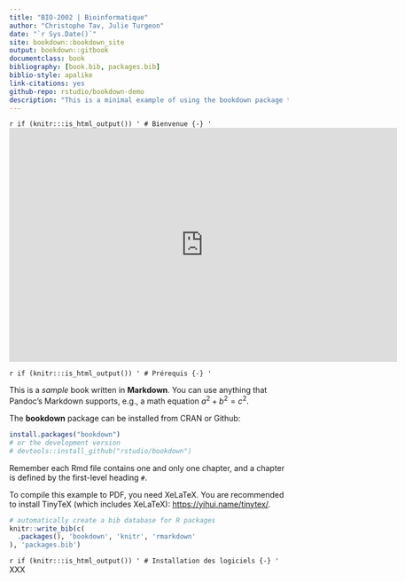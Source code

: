 ```yaml
--- 
title: "BIO-2002 | Bioinformatique"
author: "Christophe Tav, Julie Turgeon"
date: "`r Sys.Date()`"
site: bookdown::bookdown_site
output: bookdown::gitbook
documentclass: book
bibliography: [book.bib, packages.bib]
biblio-style: apalike
link-citations: yes
github-repo: rstudio/bookdown-demo
description: "This is a minimal example of using the bookdown package to write a book. The output format for this example is bookdown::gitbook."
---
```

`r if (knitr:::is_html_output()) '
# Bienvenue {-}
'`
<iframe src="https://docs.google.com/presentation/d/e/2PACX-1vRONlzNNa7-xKK148930KdestGFdAdnW8mK9aMx9jmtdjjEFFi7hgrGNtroDveP6w/embed?start=false&loop=false&delayms=2000" frameborder="0" width="700" height="422" allowfullscreen="true" mozallowfullscreen="true" webkitallowfullscreen="true"></iframe>

`r if (knitr:::is_html_output()) '
# Prérequis {-}
'`

This is a _sample_ book written in **Markdown**. You can use anything that Pandoc's Markdown supports, e.g., a math equation $a^2 + b^2 = c^2$.

The **bookdown** package can be installed from CRAN or Github:

```r
install.packages("bookdown")
# or the development version
# devtools::install_github("rstudio/bookdown")
```

Remember each Rmd file contains one and only one chapter, and a chapter is defined by the first-level heading `#`.

To compile this example to PDF, you need XeLaTeX. You are recommended to install TinyTeX (which includes XeLaTeX): <https://yihui.name/tinytex/>.

```r
# automatically create a bib database for R packages
knitr::write_bib(c(
  .packages(), 'bookdown', 'knitr', 'rmarkdown'
), 'packages.bib')
```

`r if (knitr:::is_html_output()) '
# Installation des logiciels {-}
'`
XXX

